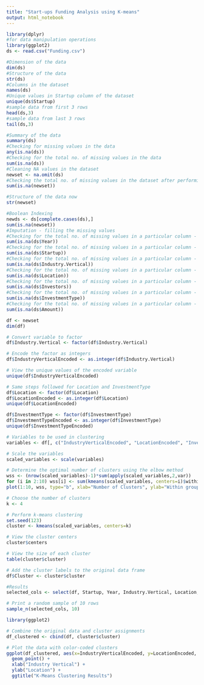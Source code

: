 ```yaml
---
title: "Start-ups Funding Analysis using K-means"
output: html_notebook
---
```

```r
library(dplyr)  
#for data manipulation operations
library(ggplot2)
ds <- read.csv("Funding.csv")
```

```r
#Dimension of the data
dim(ds)
#Structure of the data
str(ds)
#Columns in the dataset
names(ds)
#Unique values in Startup column of the dataset
unique(ds$Startup)
#sample data from first 3 rows
head(ds,3)
#sample data from last 3 rows
tail(ds,3)
```

```r
#Summary of the data
summary(ds)
#Checking for missing values in the data
any(is.na(ds))
#Checking for the total no. of missing values in the data
sum(is.na(ds))
#Cleaning NA values in the dataset
newset <- na.omit(ds)
#Checking the total no. of missing values in the dataset after performing cleaning operation.
sum(is.na(newset))
```

```r
#Structure of the data now
str(newset)
```

```r
#Boolean Indexing
newds <- ds[complete.cases(ds),]
sum(is.na(newset))
#Imputation - filling the missing values
#Checking for the total no. of missing values in a particular column - Year
sum(is.na(ds$Year))
#Checking for the total no. of missing values in a particular column - Startup
sum(is.na(ds$Startup))
#Checking for the total no. of missing values in a particular column - Industry Vertical
sum(is.na(ds$Industry.Vertical))
#Checking for the total no. of missing values in a particular column - Location
sum(is.na(ds$Location))
#Checking for the total no. of missing values in a particular column - Investors
sum(is.na(ds$Investors))
#Checking for the total no. of missing values in a particular column - Investment Type
sum(is.na(ds$InvestmentType))
#Checking for the total no. of missing values in a particular column - Amount
sum(is.na(ds$Amount))
```

```r
df <- newset
dim(df)
```

```r
# Convert variable to factor
df$Industry.Vertical <- factor(df$Industry.Vertical)

# Encode the factor as integers
df$IndustryVerticalEncoded <- as.integer(df$Industry.Vertical)

# View the unique values of the encoded variable
unique(df$IndustryVerticalEncoded)

# Same steps followed for Location and InvestmentType
df$Location <- factor(df$Location)
df$LocationEncoded <- as.integer(df$Location)
unique(df$LocationEncoded)

df$InvestmentType <- factor(df$InvestmentType)
df$InvestmentTypeEncoded <- as.integer(df$InvestmentType)
unique(df$InvestmentTypeEncoded)

```


```r
# Variables to be used in clustering
variables <- df[, c("IndustryVerticalEncoded", "LocationEncoded", "InvestmentTypeEncoded")]

# Scale the variables
scaled_variables <- scale(variables)

# Determine the optimal number of clusters using the elbow method
wss <- (nrow(scaled_variables)-1)*sum(apply(scaled_variables,2,var))
for (i in 2:10) wss[i] <- sum(kmeans(scaled_variables, centers=i)$withinss)
plot(1:10, wss, type="b", xlab="Number of Clusters", ylab="Within groups sum of squares")

# Choose the number of clusters
k <- 4

# Perform k-means clustering
set.seed(123)
cluster <- kmeans(scaled_variables, centers=k)

# View the cluster centers
cluster$centers

# View the size of each cluster
table(cluster$cluster)

# Add the cluster labels to the original data frame
df$Cluster <- cluster$cluster

```

```r
#Results
selected_cols <- select(df, Startup, Year, Industry.Vertical, Location, InvestmentType, Amount, Cluster)

# Print a random sample of 10 rows
sample_n(selected_cols, 10)
```

```r
library(ggplot2)

# Combine the original data and cluster assignments
df_clustered <- cbind(df, cluster$cluster)

# Plot the data with color-coded clusters
ggplot(df_clustered, aes(x=IndustryVerticalEncoded, y=LocationEncoded, color=factor(cluster$cluster))) +
  geom_point() +
  xlab("Industry Vertical") +
  ylab("Location") +
  ggtitle("K-Means Clustering Results")
```


